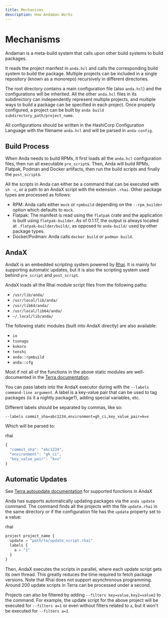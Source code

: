 ```yaml
---
title: Mechanisms
description: How Andaman Works
---
```



# Mechanisms

Andaman is a meta-build system that calls upon other build systems to build packages.

It reads the project manifest in `anda.hcl` and calls the corresponding build system to build the package. Multiple projects can be included in a single repository (known as a monorepo) recursively in different directories.

The root directory contains a main configuration file (also `anda.hcl`) and the configurations will be inherited. All the other `anda.hcl` files in its subdirectory can independently represent multiple projects, and multiple ways to build a package can be specified in each project. Once properly configured, a project can be built by `anda build subdirectory_path/project_name`.

All configurations should be written in the HashiCorp Configuration Language with the filename `anda.hcl` and will be parsed in `anda-config`.

## Build Process

When Anda needs to build RPMs, it first loads all the `anda.hcl` configuration files, then run all executable `pre_script`s. Then, Anda will build RPMs, Flatpak, Podman and Docker artifacts, then run the build scripts and finally the `post_script`s.

All the scripts in Anda can either be a command that can be executed with `sh -c`, or a path to an AndaX script with the extension `.rhai`. Other package types are processed as follows:

- RPM: Anda calls either `mock` or `rpmbuild` depending on the `--rpm_builder` option which defaults to `mock`.
- Flatpak: The manifest is read using the `flatpak` crate and the application is built using `flatpak-builder`.
  <Callout type="info">
    As of 0.1.17, the output is always located at `.flatpak-builder/build/`, as
    opposed to `anda-build/` used by other package types.
  </Callout>
- Docker/Podman: Anda calls `docker build` or `podman build`.

## AndaX

AndaX is an embedded scripting system powered by [Rhai](https://https://rhai.rs/). It is mainly for supporting automatic updates, but it is also the scripting system used behind `pre_script` and `post_script`.

AndaX loads all the Rhai module script files from the following paths:

- `/usr/lib/anda/`
- `/usr/local/lib/anda/`
- `/usr/lib64/anda/`
- `/usr/local/lib64/anda/`
- `~/.local/lib/anda/`

The following static modules (built into AndaX directly) are also available:

- `io`
- `tsunagu`
- `kokoro`
- `tenshi`
- `anda::rpmbuild`
- `anda::cfg`

Most if not all of the functions in the above static modules are well-documented in the [Terra documentation](/terra/autoupdate).

You can pass labels into the AndaX executor during with the `--labels command-line argument`. A label is a key-value pair that can be used to tag packages (is it a nightly package?), adding special variables, etc.

Different labels should be separated by commas, like so:

```shell
--labels commit_sha=abc1234,environment=gh_ci,key_value_pair=k=v
```

Which will be parsed to:

rhai
```ts
{
  "commit_sha": "abc1234",
  "environment": "gh_ci",
  "key_value_pair": "k=v"
}
```

## Automatic Updates

See [Terra autoupdate documentation](/terra/autoupdate) for supported functions in AndaX

Anda has supports automatically updating packages via the `anda update` command. The command finds all the projects with the file `update.rhai` in the same directory or if the configuration file has the `update` property set to a value:

rhai
```ts
project project_name {
  update = "path/to/update_script.rhai"
  labels {
    a = "1"
  }
}
```

Then, AndaX executes the scripts in parallel, where each update script gets its own thread. This greatly reduces the time required to fetch package versions. Note that Rhai does not support asynchronous programming. Around 200 update scripts in Terra can be processed under a second.

Projects can also be filtered by adding `--filters key=value,key2=value2` to the command. For example, the update script for the above project will be executed for `--filters a=1` or even without filters related to `a`, but it won't be executed for `--filters a=2`.
